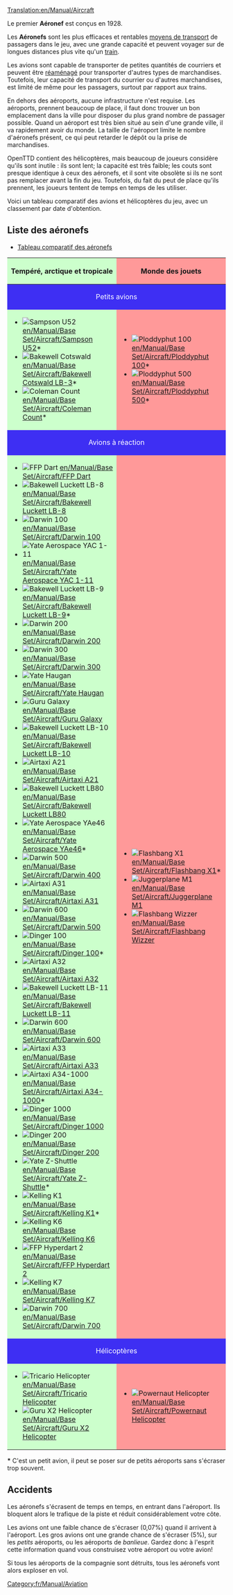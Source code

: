 [[Translation:en/Manual/Aircraft]]
{{fr/Manual/Table des matières}}

Le premier '''Aéronef''' est conçus en 1928.

Les '''Aéronefs''' sont les plus efficaces et rentables [[fr/Manual/Véhicules|moyens de transport]] de passagers dans le jeu, avec une grande capacité et peuvent voyager sur de longues distances plus vite qu'un [[fr/Manual/Trains|train]].

Les avions sont capable de transporter de petites quantités de courriers et peuvent être [[en/Manual/Refit|réaménagé]] pour transporter d'autres types de marchandises. Toutefois, leur capacité de transport du courrier ou d'autres marchandises, est limité de même pour les passagers, surtout par rapport aux trains.

En dehors des aéroports, aucune infrastructure n'est requise. Les aéroports, prennent beaucoup de place, il faut donc trouver un bon emplacement dans la ville pour disposer du plus grand nombre de passager possible. Quand un aéroport est très bien situé au sein d'une grande ville, il va rapidement avoir du monde. La taille de l'aéroport limite le nombre d'aéronefs présent, ce qui peut retarder le dépôt ou la prise de marchandises.

OpenTTD contient des hélicoptères, mais beaucoup de joueurs considère qu'ils sont inutile : ils sont lent; la capacité est très faible; les couts sont presque identique à ceux des aéronefs, et il sont vite obsolète si ils ne sont pas remplacer avant la fin du jeu. Toutefois, du fait du peut de place qu'ils prennent, les joueurs tentent de temps en temps de les utiliser.

Voici un tableau comparatif des avions et hélicoptères du jeu, avec un classement par date d'obtention.

==Liste des aéronefs==
*[[en/Manual/Base Set/Aircraft/Air Comparison|Tableau comparatif des aéronefs]]

{|border="1" cellspacing="2" cellpadding="3" rules="all" style="margin:1em 1em 1em 0; border:solid 1px #AAAAAA;"
!width="50%" style="background: #ccffcc" | Tempéré, arctique et tropicale
!width="50%" style="background: #ff9999" | Monde des jouets
|-
! colspan="2" style="background: #3e2ff3; color:white" align="center" | Petits avions
|-
| style="background: #ccffcc" |
*[[File:en/Manual/Base Set/Aircraft/JunkersJU52.png|Sampson U52]] [[en/Manual/Base Set/Aircraft/Sampson U52]]*
*[[File:en/Manual/Base Set/Aircraft/DouglasDC-3Dakota.png|Bakewell Cotswald]] [[en/Manual/Base Set/Aircraft/Bakewell Cotswald LB-3]]*
*[[File:en/Manual/Base Set/Aircraft/VickersViscount.png|Coleman Count]] [[en/Manual/Base Set/Aircraft/Coleman Count]]*
| style="background: #ff9999" |
*[[File:en/Manual/Base Set/Aircraft/Ploddyphut100.png|Ploddyphut 100]] [[en/Manual/Base Set/Aircraft/Ploddyphut 100]]*
*[[File:en/Manual/Base Set/Aircraft/Ploddyphut500.png|Ploddyphut 500]][[en/Manual/Base Set/Aircraft/Ploddyphut 500]]*
|-
! colspan="2" style="background: #3e2ff3; color:white" align="center" | Avions à réaction
|-
| style="background: #ccffcc" |
*[[File:en/Manual/Base Set/Aircraft/AërospatialeSE-310Caravelle.png|FFP Dart]] [[en/Manual/Base Set/Aircraft/FFP Dart]]
*[[File:en/Manual/Base Set/Aircraft/McDonnellDouglasDC-8.png|Bakewell Luckett LB-8]] [[en/Manual/Base Set/Aircraft/Bakewell Luckett LB-8]]
*[[File:en/Manual/Base Set/Aircraft/Boeing727.png|Darwin 100]] [[en/Manual/Base Set/Aircraft/Darwin 100]]
*[[File:en/Manual/Base Set/Aircraft/BritishAerospaceBAC1-11.png|Yate Aerospace YAC 1-11]] [[en/Manual/Base Set/Aircraft/Yate Aerospace YAC 1-11]]
*[[File:en/Manual/Base Set/Aircraft/McDonnellDouglasDC-9.png|Bakewell Luckett LB-9]] [[en/Manual/Base Set/Aircraft/Bakewell Luckett LB-9]]*
*[[File:en/Manual/Base Set/Aircraft/Boeing737.png|Darwin 200]] [[en/Manual/Base Set/Aircraft/Darwin 200]]
*[[File:en/Manual/Base Set/Aircraft/Boeing747.png|Darwin 300]] [[en/Manual/Base Set/Aircraft/Darwin 300]]
*[[File:en/Manual/Base Set/Aircraft/BAC-AërospatialConcorde.png|Yate Haugan]] [[en/Manual/Base Set/Aircraft/Yate Haugan]]
*[[File:en/Manual/Base Set/Aircraft/LockheedTristar.png|Guru Galaxy]] [[en/Manual/Base Set/Aircraft/Guru Galaxy]]
*[[File:en/Manual/Base Set/Aircraft/McDonnelDouglasDC-10.png|Bakewell Luckett LB-10]] [[en/Manual/Base Set/Aircraft/Bakewell Luckett LB-10]]
*[[File:en/Manual/Base Set/Aircraft/AirbusA300.png|Airtaxi A21]] [[en/Manual/Base Set/Aircraft/Airtaxi A21]]
*[[File:en/Manual/Base Set/Aircraft/McDonnellDouglasMD80.png|Bakewell Luckett LB80]] [[en/Manual/Base Set/Aircraft/Bakewell Luckett LB80]]
*[[File:en/Manual/Base Set/Aircraft/BritishAerospaceBAe46.png|Yate Aerospace YAe46]] [[en/Manual/Base Set/Aircraft/Yate Aerospace YAe46]]*
*[[File:en/Manual/Base Set/Aircraft/Boeing757.png|Darwin 500]] [[en/Manual/Base Set/Aircraft/Darwin 400]]
*[[File:en/Manual/Base Set/Aircraft/AirbusA300.png|Airtaxi A31]] [[en/Manual/Base Set/Aircraft/Airtaxi A31]]
*[[File:en/Manual/Base Set/Aircraft/Boeing767.png|Darwin 600]] [[en/Manual/Base Set/Aircraft/Darwin 500]]
*[[File:en/Manual/Base Set/Aircraft/Fokker100.png|Dinger 100]] [[en/Manual/Base Set/Aircraft/Dinger 100]]*
*[[File:en/Manual/Base Set/Aircraft/AirbusA320.png|Airtaxi A32]] [[en/Manual/Base Set/Aircraft/Airtaxi A32]]
*[[File:en/Manual/Base Set/Aircraft/McDonnellDouglasMD-11.png|Bakewell Luckett LB-11]] [[en/Manual/Base Set/Aircraft/Bakewell Luckett LB-11]]
*[[File:en/Manual/Base Set/Aircraft/AirbusA330.png|Darwin 600]] [[en/Manual/Base Set/Aircraft/Darwin 600]]
*[[File:en/Manual/Base Set/Aircraft/AirbusA330.png|Airtaxi A33]] [[en/Manual/Base Set/Aircraft/Airtaxi A33]]
*[[File:en/Manual/Base Set/Aircraft/AirTaxiA34-1000.png|Airtaxi A34-1000]] [[en/Manual/Base Set/Aircraft/Airtaxi A34-1000]]*
*[[File:en/Manual/Base Set/Aircraft/Dinger1000.png|Dinger 1000]] [[en/Manual/Base Set/Aircraft/Dinger 1000]]
*[[File:en/Manual/Base Set/Aircraft/Dinger200.png|Dinger 200]] [[en/Manual/Base Set/Aircraft/Dinger 200]]
*[[File:en/Manual/Base Set/Aircraft/YateZ-Shuttle.png|Yate Z-Shuttle]] [[en/Manual/Base Set/Aircraft/Yate Z-Shuttle]]*
*[[File:en/Manual/Base Set/Aircraft/KellingK1.png|Kelling K1]] [[en/Manual/Base Set/Aircraft/Kelling K1]]*
*[[File:en/Manual/Base Set/Aircraft/KellingK6.png|Kelling K6]] [[en/Manual/Base Set/Aircraft/Kelling K6]]
*[[File:en/Manual/Base Set/Aircraft/FFPHyperdart2.png|FFP Hyperdart 2]] [[en/Manual/Base Set/Aircraft/FFP Hyperdart 2]]
*[[File:en/Manual/Base Set/Aircraft/KellingK7.png|Kelling K7]] [[en/Manual/Base Set/Aircraft/Kelling K7]]
*[[File:en/Manual/Base Set/Aircraft/Darwin700.png|Darwin 700]] [[en/Manual/Base Set/Aircraft/Darwin 700]]
| style="background: #ff9999" |
*[[File:en/Manual/Base Set/Aircraft/Flashbang X1.png|Flashbang X1]] [[en/Manual/Base Set/Aircraft/Flashbang X1]]*
*[[File:en/Manual/Base Set/Aircraft/JuggerplaneM1.png|Juggerplane M1]] [[en/Manual/Base Set/Aircraft/Juggerplane M1]]
*[[File:en/Manual/Base Set/Aircraft/Flashbangwizzer.png|Flashbang Wizzer]] [[en/Manual/Base Set/Aircraft/Flashbang Wizzer]]
|-
! colspan="2" style="background: #3e2ff3; color:white" align="center" | Hélicoptères
|-
| style="background: #ccffcc" |
*[[File:en/Manual/Base Set/Aircraft/SikorskyHelicopter.png|Tricario Helicopter]] [[en/Manual/Base Set/Aircraft/Tricario Helicopter]]
*[[File:en/Manual/Base Set/Aircraft/GuruX2Helicopter.png|Guru X2 Helicopter]] [[en/Manual/Base Set/Aircraft/Guru X2 Helicopter]]
| style="background: #ff9999" |
*[[File:en/Manual/Base Set/Aircraft/Powernauthelicopter.png|Powernaut Helicopter]] [[en/Manual/Base Set/Aircraft/Powernaut Helicopter]]
|}

'''*''' C'est un petit avion, il peut se poser sur de petits aéroports sans s'écraser trop souvent.

==Accidents==
Les aéronefs s'écrasent de temps en temps, en entrant dans l'aéroport. Ils bloquent alors le trafique de la piste et réduit considérablement votre côte.

Les avions ont une faible chance de s'écraser (0,07%) quand il arrivent à l'aéroport. Les gros avions ont une grande chance de s'écraser (5%), sur les ''petits'' aéroports, ou les aéroports de ''banlieue''. Gardez donc à l'esprit cette information quand vous construisez votre aéroport ou votre avion!

Si tous les aéroports de la compagnie sont détruits, tous les aéronefs vont alors exploser en vol.

[[Category:fr/Manual/Aviation]]